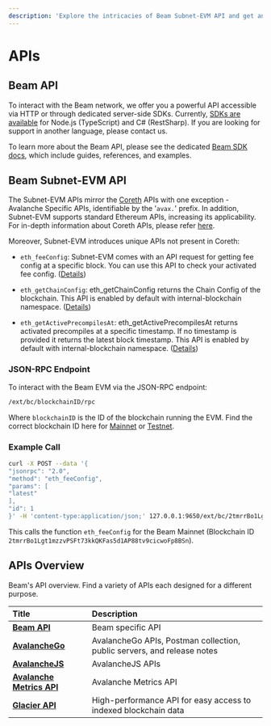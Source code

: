 ```yaml
---
description: 'Explore the intricacies of Beam Subnet-EVM API and get an overview of Beam&#39;s API offerings.'
---
```


# APIs

## Beam API

To interact with the Beam network, we offer you a powerful API accessible via HTTP or through dedicated server-side SDKs. Currently, [SDKs are available](/sdk/clients) for Node.js (TypeScript) and C# (RestSharp). If you are looking for support in another language, please contact us.

To learn more about the Beam API, please see the dedicated [Beam SDK docs](/sdk), which include guides, references, and examples. 


## Beam Subnet-EVM API

The Subnet-EVM APIs mirror the [Coreth](https://github.com/ava-labs/coreth) APIs with one exception - Avalanche Specific APIs, identifiable by the '`avax.`' prefix. In addition, Subnet-EVM supports standard Ethereum APIs, increasing its applicability. For in-depth information about Coreth APIs, please refer [here](https://docs.avax.network/api-reference/c-chain/api).

Moreover, Subnet-EVM introduces unique APIs not present in Coreth:

- `eth_feeConfig`: Subnet-EVM comes with an API request for getting fee config at a specific block. You can use this API to check your activated fee config. ([Details](https://docs.avax.network/api-reference/subnet-evm-api#eth_feeconfig))

- `eth_getChainConfig`: eth_getChainConfig returns the Chain Config of the blockchain. This API is enabled by default with internal-blockchain namespace. ([Details](https://docs.avax.network/api-reference/subnet-evm-api#eth_getchainconfig))


- `eth_getActivePrecompilesAt`: eth_getActivePrecompilesAt returns activated precompiles at a specific timestamp. If no timestamp is provided it returns the latest block timestamp. This API is enabled by default with internal-blockchain namespace. ([Details](https://docs.avax.network/api-reference/subnet-evm-api#eth_getactiveprecompilesat))


### JSON-RPC Endpoint

To interact with the Beam EVM via the JSON-RPC endpoint:

```bash /blockchainID/
/ext/bc/blockchainID/rpc
```

Where `blockchainID` is the ID of the blockchain running the EVM. Find the correct blockchain ID here for [Mainnet](/chain/builder/network-overview#beam-mainnet) or [Testnet](/chain/builder/network-overview#beam-testnet-fuji). 

### Example Call

```bash /2tmrrBo1Lgt1mzzvPSFt73kkQKFas5d1AP88tv9cicwoFp8BSn/
curl -X POST --data '{
"jsonrpc": "2.0",
"method": "eth_feeConfig",
"params": [
"latest"
],
"id": 1
}' -H 'content-type:application/json;' 127.0.0.1:9650/ext/bc/2tmrrBo1Lgt1mzzvPSFt73kkQKFas5d1AP88tv9cicwoFp8BSn/rpc
```

This calls the function `eth_feeConfig` for the Beam Mainnet (Blockchain ID `2tmrrBo1Lgt1mzzvPSFt73kkQKFas5d1AP88tv9cicwoFp8BSn`).

## APIs Overview

Beam's API overview. Find a variety of APIs each designed for a different purpose.


| Title                                              | Description                                                                                                                                         |
| :------------------------------------------------- | :-------------------------------------------------------------------------------------------------------------------------------------------------- |
| [**Beam API**](/sdk/full-api-reference)      |   Beam specific API       |  
| [**AvalancheGo**](https://docs.avax.network/api-reference/admin-api)      |     AvalancheGo APIs, Postman collection, public servers, and release notes      |  
| [**AvalancheJS**](https://docs.avax.network/tooling/avalanche-js)      | AvalancheJS APIs |
| [**Avalanche Metrics API**](https://metrics.avax.network/)       | Avalanche Metrics API              |
| [**Glacier API**](https://glacier-api.avax.network/api#/)                 | High-performance API for easy access to indexed blockchain data              |
